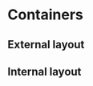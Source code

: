 
# Containers

## External layout

<div className={'layoutContainer'}>
  <ExternalLayout />
</div>

## Internal layout

<div className={'layoutContainer'}>
  <InternalLayout />
</div>

<Meta title="Designtokens/Containers" />

<Canvas withSource="none">
  <Story
    name="Containers"
    parameters={{
      previewTabs: {
        canvas: { hidden: true },
      },
      viewMode: 'docs',
    }}
  >
    <TokensList tokenType={'containers'} />
  </Story>
</Canvas>
